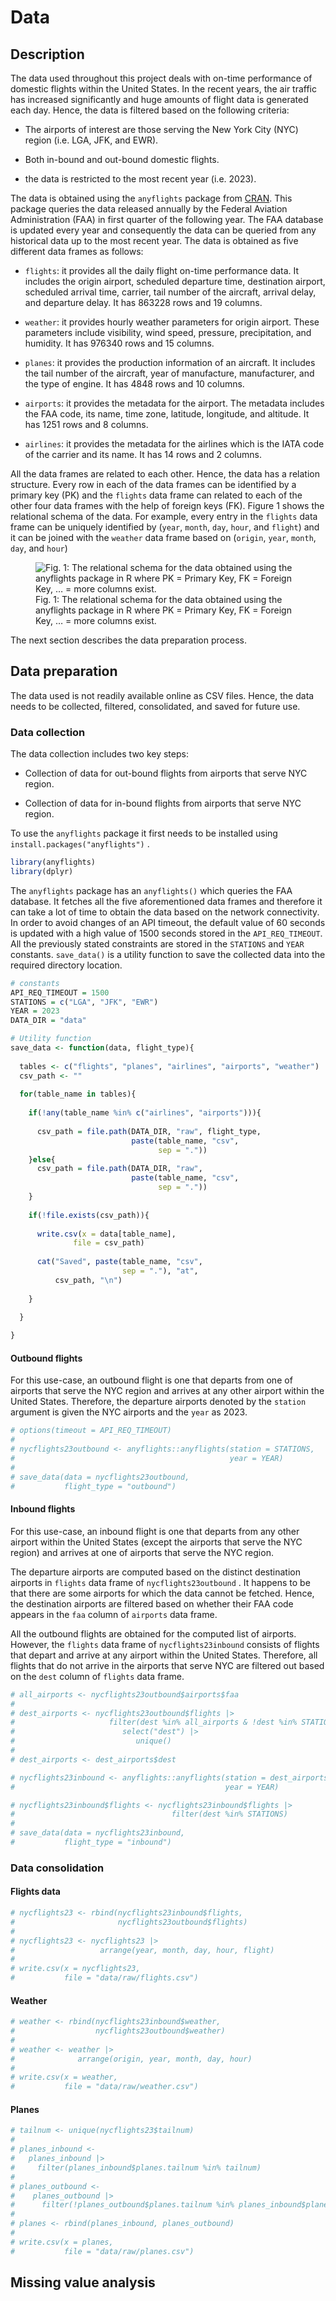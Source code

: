# Data

## Description

The data used throughout this project deals with on-time performance of domestic flights within the United States. In the recent years, the air traffic has increased significantly and huge amounts of flight data is generated each day. Hence, the data is filtered based on the following criteria:

-   The airports of interest are those serving the New York City (NYC) region (i.e. LGA, JFK, and EWR).

-   Both in-bound and out-bound domestic flights.

-   the data is restricted to the most recent year (i.e. 2023).

The data is obtained using the `anyflights` package from [CRAN](https://cran.r-project.org/web/packages/anyflights/anyflights.pdf "anyflights package"). This package queries the data released annually by the Federal Aviation Administration (FAA) in first quarter of the following year. The FAA database is updated every year and consequently the data can be queried from any historical data up to the most recent year. The data is obtained as five different data frames as follows:

-   `flights`: it provides all the daily flight on-time performance data. It includes the origin airport, scheduled departure time, destination airport, scheduled arrival time, carrier, tail number of the aircraft, arrival delay, and departure delay. It has 863228 rows and 19 columns.

-   `weather`: it provides hourly weather parameters for origin airport. These parameters include visibility, wind speed, pressure, precipitation, and humidity. It has 976340 rows and 15 columns.

-   `planes`: it provides the production information of an aircraft. It includes the tail number of the aircraft, year of manufacture, manufacturer, and the type of engine. It has 4848 rows and 10 columns.

-   `airports`: it provides the metadata for the airport. The metadata includes the FAA code, its name, time zone, latitude, longitude, and altitude. It has 1251 rows and 8 columns.

-   `airlines`: it provides the metadata for the airlines which is the IATA code of the carrier and its name. It has 14 rows and 2 columns.

All the data frames are related to each other. Hence, the data has a relation structure. Every row in each of the data frames can be identified by a primary key (PK) and the `flights` data frame can related to each of the other four data frames with the help of foreign keys (FK). Figure 1 shows the relational schema of the data. For example, every entry in the `flights` data frame can be uniquely identified by (`year`, `month`, `day`, `hour`, and `flight`) and it can be joined with the `weather` data frame based on (`origin`, `year`, `month`, `day`, and `hour`)

![Fig. 1: The relational schema for the data obtained using the anyflights package in R where PK = Primary Key, FK = Foreign Key, ... = more columns exist.](data-schema.png)

The next section describes the data preparation process.

## Data preparation

The data used is not readily available online as CSV files. Hence, the data needs to be collected, filtered, consolidated, and saved for future use.

### Data collection

The data collection includes two key steps:

-   Collection of data for out-bound flights from airports that serve NYC region.

-   Collection of data for in-bound flights from airports that serve NYC region.

To use the `anyflights` package it first needs to be installed using `install.packages("anyflights")` .

```r

library(anyflights)
library(dplyr)

```

The `anyflights` package has an `anyflights()` which queries the FAA database. It fetches all the five aforementioned data frames and therefore it can take a lot of time to obtain the data based on the network connectivity. In order to avoid changes of an API timeout, the default value of 60 seconds is updated with a high value of 1500 seconds stored in the `API_REQ_TIMEOUT`. All the previously stated constraints are stored in the `STATIONS` and `YEAR` constants. `save_data()` is a utility function to save the collected data into the required directory location.

```r

# constants
API_REQ_TIMEOUT = 1500
STATIONS = c("LGA", "JFK", "EWR")
YEAR = 2023
DATA_DIR = "data"

# Utility function
save_data <- function(data, flight_type){
 
  tables <- c("flights", "planes", "airlines", "airports", "weather")
  csv_path <- ""
  
  for(table_name in tables){
     
    if(!any(table_name %in% c("airlines", "airports"))){
      
      csv_path = file.path(DATA_DIR, "raw", flight_type, 
                           paste(table_name, "csv",
                                 sep = "."))
    }else{
      csv_path = file.path(DATA_DIR, "raw", 
                           paste(table_name, "csv",
                                 sep = "."))
    }
    
    if(!file.exists(csv_path)){
      
      write.csv(x = data[table_name],
              file = csv_path)
      
      cat("Saved", paste(table_name, "csv",
                         sep = "."), "at",
          csv_path, "\n")
       
    }
    
  }

}
```

#### Outbound flights

For this use-case, an outbound flight is one that departs from one of airports that serve the NYC region and arrives at any other airport within the United States. Therefore, the departure airports denoted by the `station` argument is given the NYC airports and the `year` as 2023.

```r

# options(timeout = API_REQ_TIMEOUT)
# 
# nycflights23outbound <- anyflights::anyflights(station = STATIONS,
#                                                year = YEAR)
# 
# save_data(data = nycflights23outbound,
#           flight_type = "outbound")

```

#### Inbound flights

For this use-case, an inbound flight is one that departs from any other airport within the United States (except the airports that serve the NYC region) and arrives at one of airports that serve the NYC region.

The departure airports are computed based on the distinct destination airports in `flights` data frame of `nycflights23outbound` . It happens to be that there are some airports for which the data cannot be fetched. Hence, the destination airports are filtered based on whether their FAA code appears in the `faa` column of `airports` data frame.

All the outbound flights are obtained for the computed list of airports. However, the `flights` data frame of `nycflights23inbound` consists of flights that depart and arrive at any airport within the United States. Therefore, all flights that do not arrive in the airports that serve NYC are filtered out based on the `dest` column of `flights` data frame.

```r

# all_airports <- nycflights23outbound$airports$faa
# 
# dest_airports <- nycflights23outbound$flights |> 
#                     filter(dest %in% all_airports & !dest %in% STATIONS) |>
#                        select("dest") |>
#                           unique()
# 
# dest_airports <- dest_airports$dest

# nycflights23inbound <- anyflights::anyflights(station = dest_airports,
#                                               year = YEAR)

# nycflights23inbound$flights <- nycflights23inbound$flights |>
#                                   filter(dest %in% STATIONS)
# 
# save_data(data = nycflights23inbound,
#           flight_type = "inbound")

```

### Data consolidation

#### Flights data

```r

# nycflights23 <- rbind(nycflights23inbound$flights, 
#                       nycflights23outbound$flights)
# 
# nycflights23 <- nycflights23 |>
#                   arrange(year, month, day, hour, flight)
# 
# write.csv(x = nycflights23,
#           file = "data/raw/flights.csv")

```

#### Weather

```r

# weather <- rbind(nycflights23inbound$weather, 
#                  nycflights23outbound$weather)
# 
# weather <- weather |>
#              arrange(origin, year, month, day, hour)
# 
# write.csv(x = weather,
#           file = "data/raw/weather.csv")

```

#### Planes

```r

# tailnum <- unique(nycflights23$tailnum)
# 
# planes_inbound <- 
#   planes_inbound |> 
#     filter(planes_inbound$planes.tailnum %in% tailnum)
# 
# planes_outbound <- 
#    planes_outbound |>
#      filter(!planes_outbound$planes.tailnum %in% planes_inbound$planes.tailnum)
# 
# planes <- rbind(planes_inbound, planes_outbound)
# 
# write.csv(x = planes,
#           file = "data/raw/planes.csv")
```

## Missing value analysis
